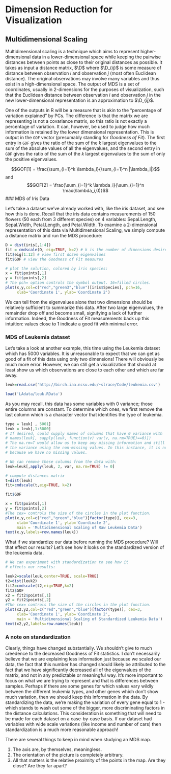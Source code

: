 # Dimension Reduction for Visualization 

## Multidimensional Scaling

Multidimensional scaling is a technique which aims to represent higher-dimensional data in a lower-dimensional space while keeping the pairwise distances between points as close to their original distances as possible. It takes as input a distance matrix, $\D$ where $\D_{ij}$ is some measure of distance between observation $i$ and observation $j$ (most often Euclidean distance). The original observations may involve many variables and thus exist in a high-dimensional space. The output of MDS is a set of coordinates, usually in 2-dimensions for the purposes of visualization, such that the Euclidean distance between observation $i$ and observation $j$ in the new lower-dimensional representation is an approximation to $\D_{ij}$.

One of the outputs in R will be a measure that is akin to the "percentage of variation explained" by PCs. The difference is that the matrix we are representing is not a covariance matrix, so this ratio is not exactly a percentage of variation. It can, however, be used to judge how much information is retained by the lower dimensional representation. This is output in the ``` GOF``` vector (presumably standing for _Goodness of Fit_). The first entry in ``` GOF``` gives the ratio of the sum of the $k$ largest eigenvalues to the sum of the absolute values of all the eigenvalues, and the second entry in ``` GOF``` gives the ratio of the sum of the $k$ largest eigenvalues to the sum of only the positive eigenvalues.

$$GOF[1] = \frac{\sum_{i=1}^k \lambda_i}{\sum_{i=1}^n |\lambda_i|}$$
and
$$GOF[2] = \frac{\sum_{i=1}^k \lambda_i}{\sum_{i=1}^n \max(\lambda_i,0)}$$
### MDS of Iris Data

Let's take a dataset we've already worked with, like the iris dataset, and see how this is done. Recall that the iris data contains measurements of 150 flowers (50 each from 3 different species) on 4 variables: Sepal.Length, Sepal.Width, Petal.Length, and Petal.Width. To examine a 2-dimensional representation of this data via Multidimensional Scaling, we simply compute a distance matrix and run the MDS procedure:

```r
D = dist(iris[,1:4])
fit = cmdscale(D, eig=TRUE, k=2) # k is the number of dimensions desired
fit$eig[1:12] # view first dozen eigenvalues
fit$GOF # view the Goodness of Fit measures

# plot the solution, colored by iris species:
x = fit$points[,1]
y = fit$points[,2]
# The pch= option controls the symbol output. 16=filled circles.
plot(x,y,col=c("red","green3","blue")[iris$Species], pch=16,
     xlab='Coordinate 1', ylab='Coordinate 2')
```

We can tell from the eigenvalues alone that two dimensions should be relatively sufficient to summarize this data. After two large eigenvalues, the remainder drop off and become small,  signifying a lack of further information. Indeed, the Goodness of Fit measurements back up this intuition: values close to 1 indicate a good fit with minimal error.

### MDS of Leukemia dataset

Let's take a look at another example, this time using the Leukemia dataset which has 5000 variables. It is unreasonable to expect that we can get as good of a fit of this data using only two dimensions! There will obviously be much more error. However, we can still get a visualization that should at least show us which observations are close to each other and which are far away.

```r
leuk=read.csv('http://birch.iaa.ncsu.edu/~slrace/Code/leukemia.csv')
```
```r
load('LAdata/leuk.RData')
```

As you may recall, this data has some variables with 0 variance; those entire columns are constant. To determine which ones, we first remove the last column which is a character vector that identifies the type of leukemia.

```r
type = leuk[ , 5001]
leuk = leuk[,1:5000]
# If desired, could supply names of columns that have 0 variance with
# names(leuk[, sapply(leuk, function(v) var(v, na.rm=TRUE)==0)])
# The na.rm=T would allow us to keep any missing information and still compute
# the variance using the non-missing values. In this instance, it is not necessary
# because we have no missing values.

# We can remove these columns from the data with:
leuk=leuk[,apply(leuk, 2, var, na.rm=TRUE) != 0]

# compute distances matrix
t=dist(leuk)
fit=cmdscale(t,eig=TRUE, k=2)

fit$GOF

x = fit$points[,1]
y = fit$points[,2]
#The cex= controls the size of the circles in the plot function.
plot(x,y,col=c("red","green","blue")[factor(type)], cex=3,
     xlab='Coordinate 1', ylab='Coordinate 2',
     main = 'Multidimensional Scaling of Raw Leukemia Data')
text(x,y,labels=row.names(leuk))
```


What if we standardize our data before running the MDS procedure? Will that effect our results? Let's see how it looks on the standardized version of the leukemia data.

```r
# We can experiment with standardization to see how it
# effects our results:

leuk2=scale(leuk,center=TRUE, scale=TRUE)
t2=dist(leuk2)
fit2=cmdscale(t2,eig=TRUE,k=2)
fit2$GOF
x2 = fit2$points[,1]
y2 = fit2$points[,2]
#The cex= controls the size of the circles in the plot function.
plot(x2,y2,col=c("red","green","blue")[factor(type)], cex=3,
     xlab='Coordinate 1', ylab='Coordinate 2',
     main = 'Multidimensional Scaling of Standardized Leukemia Data')
text(x2,y2,labels=row.names(leuk))
```

### A note on standardization {-}

Clearly, things have changed substantially. We shouldn't give to much creedence to the decreased Goodness of Fit statistics. I don't necessarily believe that we are explaining less information just because we scaled our data, the fact that this number has changed should likely be attributed to the fact that we have significantly decreased all of the eigenvalues of the matrix, and not in any predictable or meaningful way. It's more important to focus on what we are trying to represent and that is differences between samples. Perhaps if there are some genes for which values vary wildly between the different leukemia types, and other genes which don't show much variation, then we should keep this information in the data. By standardizing the data, we're making the variation of every gene equal to 1 - which stands to wash out some of the bigger, more discriminating factors in the distance calculations. This consideration is something that will need to be made for each dataset on a case-by-case basis. If our dataset had variables with wide scale variations (like income and number of cars) then standardization is a much more reasonable approach! 


There are several things to keep in mind when studying an MDS map.

1. The axis are, by themselves, meaningless.
2. The orientation of the picture is completely arbitrary.
3. All that matters is the relative proximity of the points in the map. Are they close? Are they far apart?



